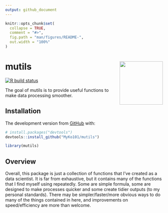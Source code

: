 ```yaml
---
output: github_document
---
```


<!-- README.md is generated from README.Rmd. Please edit that file -->

```r
knitr::opts_chunk$set(
  collapse = TRUE,
  comment = "#>",
  fig.path = "man/figures/README-",
  out.width = "100%"
)
```

# mutils <img src='man/figures/logo.png' align="right" height="138.5" />

<!-- badges: start -->
[![R build status](https://github.com/MyKo101/mutils/workflows/R-CMD-check/badge.svg)](https://github.com/MyKo101/mutils/actions)
<!-- badges: end -->

The goal of mutils is to provide useful functions to make data processing smoother.

## Installation

The development version from [GitHub](https://github.com/) with:

``` r
# install.packages("devtools")
devtools::install_github("MyKo101/mutils")
```

```r
library(mutils)
```

## Overview

Overall, this package is just a collection of functions that I've created as a data scientist. It is far from exhaustive, but it contains many of the functions that I find myself using repeatedly. Some are simple formula, some are designed to make processes quicker and some create tidier outputs (to my personal standards). There may be simpler/faster/more obvious ways to do many of the things contained in here, and improvements on speed/efficiency are more than welcome.








